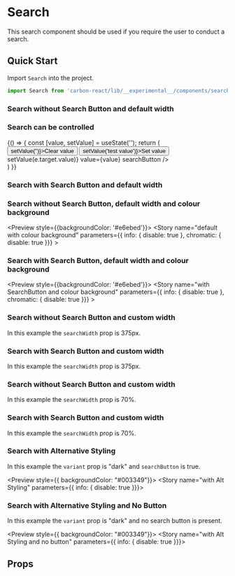 
<Meta title="Design System/Search" />

# Search
This search component should be used if you require the user to conduct a search.

## Quick Start
Import `Search` into the project.

```jsx
import Search from 'carbon-react/lib/__experimental__/components/search';
```

### Search without Search Button and default width 

<Preview>
  <Story name="default" parameters={{ info: { disable: true }}} >
    <Search placeholder="Search..." defaultValue=""/>
  </Story>
</Preview>

### Search can be controlled

<Preview>
  <Story name="Controlled" parameters={{ info: { disable: true }}} >
    {() => {
      const [value, setValue] = useState('');
      return (
      <div>
        <Button onClick={() => setValue('')}>Clear value</Button>
        <Button onClick={() => setValue('test value')}>Set value</Button>
        <Search id="test" name="test" placeholder="Search..." 
        onChange={(e)=> setValue(e.target.value)}
        value={value}
        searchButton   
        />
      </div>
    )
    }}
  </Story>
</Preview>

### Search with Search Button and default width

<Preview>
  <Story name="with SearchButton" parameters={{ info: { disable: true }}} >
    <Search defaultValue="Search" searchButton/>
  </Story>
</Preview>

### Search without Search Button, default width and colour background

<Preview style={{backgroundColor: '#e6ebed'}}>
  <Story name="default with colour background" parameters={{ info: { disable: true }, chromatic: { disable: true }}} >
    <Search placeholder="Search..." defaultValue=""/>
  </Story>
</Preview>

### Search with Search Button, default width and colour background

<Preview style={{backgroundColor: '#e6ebed'}}>
  <Story name="with SearchButton and colour background" parameters={{ info: { disable: true }, chromatic: { disable: true }}} >
    <Search placeholder="Search..." defaultValue="Search" searchButton/>
  </Story>
</Preview>

### Search without Search Button and custom width 
In this example the `searchWidth` prop is 375px.

<Preview>
  <Story name="Custom Width using px" parameters={{ info: { disable: true }}} >
    <Search placeholder="Search..." defaultValue="" searchWidth="375px"/>
  </Story>
</Preview>

### Search with Search Button and custom width 
In this example the `searchWidth` prop is 375px.

<Preview>
  <Story name="with SearchButton and Custom Width using px" parameters={{ info: { disable: true }}} >
    <Search defaultValue="Search" searchButton searchWidth="375px"/>
  </Story>
</Preview>

### Search without Search Button and custom width 
In this example the `searchWidth` prop is 70%.

<Preview>
  <Story name="Custom Width using %" parameters={{ info: { disable: true }}} >
    <Search placeholder="Search..." defaultValue="" searchWidth="70%"/>
  </Story>
</Preview>

### Search with Search Button and custom width 
In this example the `searchWidth` prop is 70%.

<Preview>
  <Story name="with SearchButton and Custom Width using %" parameters={{ info: { disable: true }}} >
    <Search defaultValue="Search" searchButton searchWidth="70%"/>
  </Story>
</Preview>

### Search with Alternative Styling
In this example the `variant` prop is "dark" and `searchButton` is true.

<Preview style={{ backgroundColor: "#003349"}}>
  <Story name="with Alt Styling" parameters={{ info: { disable: true }}}>
    <Search 
      placeholder="Search..." 
      defaultValue="Search" 
      searchButton
      variant="dark"
    />
  </Story>
</Preview>

### Search with Alternative Styling and No Button
In this example the `variant` prop is "dark" and no search button is present.

<Preview style={{ backgroundColor: "#003349"}}>
  <Story name="with Alt Styling and no button" parameters={{ info: { disable: true }}}>
    <Search 
      placeholder="Search..." 
      defaultValue="" 
      variant="dark"
    />
  </Story>
</Preview>

## Props
<Props of={Search} />